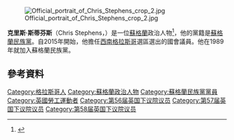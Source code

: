 [[File:Official_portrait_of_Chris_Stephens_crop_2.jpg|thumb]]

'''克里斯·斯蒂芬斯'''（Chris Stephens，{{bd|1973年|3月20日}}）是一位[[蘇格蘭|蘇格蘭]]政治人物<ref>{{cite web | url=http://www.heraldscotland.com/politics/scottish-politics/analysis-snp-bucks-trend-for-privately-educated-mps.126940798 | title=Analysis: SNP bucks trend for privately educated MPs | publisher=[[The_Herald_(Glasgow)|The Herald]] | work=David Leask | date=1 June 2015 | accessdate=1 June 2015 | archive-date=2019-12-14 | archive-url=https://web.archive.org/web/20191214120410/http://www.heraldscotland.com/politics/scottish-politics/analysis-snp-bucks-trend-for-privately-educated-mps.126940798 | dead-url=no }}</ref>，他的黨籍是[[蘇格蘭民族黨|蘇格蘭民族黨]]。自2015年開始，他擔任[[西南格拉斯哥_(英國國會選區)|西南格拉斯哥]]選區選出的國會議員。他在1989年就加入蘇格蘭民族黨。

==參考資料==
{{Reflist}}

{{UK-bio-stub}}
{{DEFAULTSORT: Stephens, Chris}}
[[Category:格拉斯哥人|Category:格拉斯哥人]]
[[Category:蘇格蘭政治人物|Category:蘇格蘭政治人物]]
[[Category:蘇格蘭民族黨黨員|Category:蘇格蘭民族黨黨員]]
[[Category:英國勞工運動者|Category:英國勞工運動者]]
[[Category:第56届英国下议院议员|Category:第56届英国下议院议员]]
[[Category:第57届英国下议院议员|Category:第57届英国下议院议员]]
[[Category:第58届英国下议院议员|Category:第58届英国下议院议员]]
